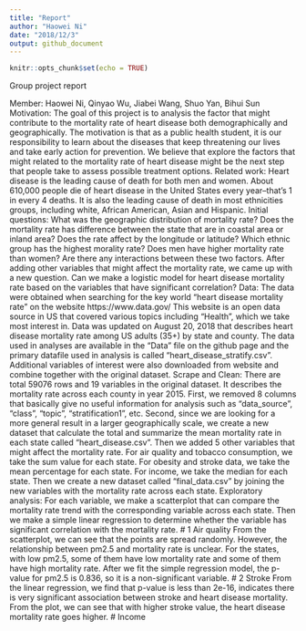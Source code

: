 ```yaml
---
title: "Report"
author: "Haowei Ni"
date: "2018/12/3"
output: github_document
---
```


```r
knitr::opts_chunk$set(echo = TRUE)
```

Group project report

Member: Haowei Ni, Qinyao Wu, Jiabei Wang, Shuo Yan, Bihui Sun 
Motivation: The goal of this project is to analysis the factor that might contribute to the mortality rate of heart disease both demographically and geographically. The motivation is that as a public health student, it is our responsibility to learn about the diseases that keep threatening our lives and take early action for prevention. We believe that explore the factors that might related to the mortality rate of heart disease might be the next step that people take to assess possible treatment options. 
Related work: Heart disease is the leading cause of death for both men and women. About 610,000 people die of heart disease in the United States every year–that’s 1 in every 4 deaths. It is also the leading cause of death in most ethnicities groups, including white, African American, Asian and Hispanic. 
Initial questions: What was the geographic distribution of mortality rate? Does the mortality rate has difference between the state that are in coastal area or inland area? Does the rate affect by the longitude or latitude? Which ethnic group has the highest morality rate? Does men have higher mortality rate than women? Are there any interactions between these two factors. After adding other variables that might affect the mortality rate, we came up with a new question. Can we make a logistic model for heart disease mortality rate based on the variables that have significant correlation? 
Data: The data were obtained when searching for the key world “heart disease mortality rate” on the website https://www.data.gov/ This website is an open data source in US that covered various topics including “Health”, which we take most interest in. Data was updated on August 20, 2018 that describes heart disease mortality rate among US adults (35+) by state and county. The data used in analyses are available in the “Data” file on the github page and the primary datafile used in analysis is called “heart_disease_stratify.csv”. Additional variables of interest were also downloaded from website and combine together with the original dataset. 
Scrape and Clean: There are total 59076 rows and 19 variables in the original dataset. It describes the mortality rate across each county in year 2015. First, we removed 8 columns that basically give no useful information for analysis such as “data_source”, “class”, “topic”, “stratification1”, etc. Second, since we are looking for a more general result in a larger geographically scale, we create a new dataset that calculate the total and summarize the mean mortality rate in each state called “heart_disease.csv”. Then we added 5 other variables that might affect the mortality rate. For air quality and tobacco consumption, we take the sum value for each state. For obesity and stroke data, we take the mean percentage for each state. For income, we take the median for each state. Then we create a new dataset called “final_data.csv” by joining the new variables with the mortality rate across each state. 
Exploratory analysis: For each variable, we make a scatterplot that can compare the mortality rate trend with the corresponding variable across each state. Then we make a simple linear regression to determine whether the variable has significant correlation with the mortality rate. # 1 Air quality From the scatterplot, we can see that the points are spread randomly. However, the relationship between pm2.5 and mortality rate is unclear. For the states, with low pm2.5, some of them have low mortality rate and some of them have high mortality rate. After we fit the simple regression model, the p-value for pm2.5 is 0.836, so it is a non-significant variable. # 2 Stroke From the linear regression, we find that p-value is less than 2e-16, indicates there is very significant association between stroke and heart disease mortality. From the plot, we can see that with higher stroke value, the heart disease mortality rate goes higher. # Income
